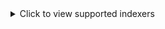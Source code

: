 <details>

<summary>Click to view supported indexers</summary>

| Indexer | Description | IRC | RSS |
|---------|-------------|-----|-----|
| ABNormal | ABNormal (ABN) is a French General tracker | ✓ | ✓ |
| Acid-Lounge | Small general tracker. | ✓ | ✓ |
| Aither | Aither is a community-built Movie/TV/FANRES database. | ✓ | ✓ |
| AlphaRatio | AlphaRatio (AR) is a private torrent tracker for 0DAY / GENERAL | ✓ | ✓ |
| AnimeBytes | AnimeBytes (AB) is a private torrent tracker for Anime, Manga, J-Music, OSTS, Hentai, Games and Light Novel. | ✓ | ✓ |
| AnimeWorld | AnimeWorld is a private indexer for Anime. | ✓ | ✓ |
| Anthelion | Anthelion (ANT) is a Private Torrent Tracker for MOVIES | ✓ | ✓ |
| Bemaniso | Bemaniso is a private tracker for Bemani which is a series of music and rhythm games by Konami | ✓ | ✗ |
| BeyondHD | BeyondHD (BHD) is a private torrent tracker for HD MOVIES / TV | ✓ | ✓ |
| BIT-HDTV | Bit-HDTV (BHDTV) is a specialized HD tracker in movies and TV with so many daily uploads. | ✓ | ✓ |
| BitHUmen | BitHUmen is a Hungarian Private site for TV / MOVIES / GENERAL | ✓ | ✓ |
| BitSexy | BitSexy (BSEX) is a private torrent tracker for XXX | ✓ | ✓ |
| BitTorrentFiles | BitTorrentFiles (BTF) is a GERMAN private torrent tracker for MOVIES / TV / GENERAL. | ✓ | ✓ |
| BroadcasTheNet | BroadcasTheNet (BTN) is a private torrent tracker focused on TV shows | ✓ | ✓ |
| BrokenStones | BrokenStones is a Private Torrent Tracker for macOS | ✓ | ✓ |
| CapybaraBR | CapybaraBR (CBR) is a Brazilian general private torrent tracker focused on movies, TV shows, and more. | ✓ | ✗ |
| Cathode-Ray Tube | Cathode-Ray Tube (CRT) is a private torrent tracker for classic and international movies. | ✓ | ✓ |
| DanishBytes | DanishBytes is a private torrent tracker for HD MOVIES / TV | ✓ | ✓ |
| DarkPeers | DarkPeers (DP) is a private torrent tracker for HD MOVIES / TV | ✓ | ✓ |
| DigitalCore | DigitalCore (DC) is a private torrent tracker for General / 0 Day. | ✓ | ✓ |
| DocsPedia | DocsPedia.world private torrent tracker for EDUCATION | ✓ | ✓ |
| Empornium | Empornium (EMP) is a private torrent tracker for XXX | ✓ | ✓ |
| Enthralled | Enthralled (ENT) is a private torrent tracker for XXX | ✓ | ✓ |
| FearNoPeer | FearNoPeer (FnP) is a private torrent tracker for Movies, TV Shows & General releases | ✓ | ✓ |
| FileList | FileList (FL) is a ROMANIAN private torrent tracker for MOVIES / TV / GENERAL | ✓ | ✓ |
| FinElite | FinElite (FE) is a finnish private tracker. | ✓ | ✗ |
| FunFile | Welcome to funfile.org, where files are fun! | ✓ | ✓ |
| Fuzer | Fuzer is a private Israeli tracker | ✓ | ✗ |
| GazelleGames | GazelleGames (GGn) is a private torrent tracker for GAMES | ✓ | ✓ |
| Hawke-UNO | Hawke-UNO (HUNO) is a private torrent tracker for MOVIES / TV. | ✓ | ✓ |
| HD-Only | HD-Only (HD-O) is a FRENCH Private Torrent Tracker for HD MOVIES / TV | ✓ | ✓ |
| HD-Space | HD-Space (HDS) is a Private Torrent Tracker for HD MOVIES / TV | ✓ | ✓ |
| HD-Torrents | HD-Torrents (HD-T) is a private torrent tracker for HD MOVIES / TV | ✓ | ✓ |
| HDBits | Private HD tracker | ✓ | ✓ |
| Hebits | Hebits is a private Israeli tracker | ✓ | ✗ |
| HomieHelpDesk | HomieHelpDesk (HHD) is a private torrent tracker for MOVIES / TV | ✓ | ✓ |
| iAnon | iAnon is a Private Torrent Tracker for macOS | ✓ | ✓ |
| ImmortalSeed | ImmortalSeed (iS) is a Private Torrent Tracker for MOVIES / TV / GENERAL | ✓ | ✓ |
| iNSANE | iNSANE is a HUNGARIAN Private Torrent Tracker for 0DAY / GENERAL | ✓ | ✓ |
| IPTorrents | IPTorrents (IPT) is a private torrent tracker for 0DAY / GENERAL. | ✓ | ✓ |
| KeepFRDS | PT@KEEPFRDS is a CHINESE Private Torrent Tracker for HD MOVIES / TV | ✓ | ✓ |
| Locadora | Locadora is a Brazilian tracker for Movies, TV Shows and Animes. | ✓ | ✗ |
| LST | LST is an English private tracker for MOVIES / TV / GENERAL | ✓ | ✓ |
| Milkie | Milkie is a private torrent tracker for GENERAL. | ✓ | ✓ |
| MoreThanTv | MoreThanTv (MTV) is a torrent tracker for Series and Movies. | ✓ | ✓ |
| MyAnonamouse | MyAnonaMouse (MAM) is a large ebook and audiobook tracker. | ✓ | ✓ |
| nCore | nCore | ✓ | ✓ |
| Nebulance | Nebulance (NBL) is a ratioless private torrent tracker for TV | ✓ | ✓ |
| Norbits | NorBits is a Norwegian Private site for MOVIES / TV / GENERAL | ✓ | ✓ |
| NordicQuality | NordicQuality is a private torrent tracker for HD MOVIES / TV | ✓ | ✓ |
| Nyaa | Nyaa is an indexer for Anime. | ✓ | ✗ |
| OnlyEncodes | OnlyEncodes (OE) is a private torrent tracker for MOVIES / TV | ✓ | ✓ |
| Orpheus | Orpheus (OPS) is a Private Torrent Tracker for MUSIC | ✓ | ✓ |
| PassThePopcorn | PassThePopcorn (PTP) is a private torrent tracker for MOVIES | ✓ | ✓ |
| Phoenix Project | PhoenixProject (PP) is a Private Torrent Tracker for macOS | ✓ | ✓ |
| PixelHD | PixelHD is a specialty movie site. Ratio free. | ✓ | ✓ |
| PolishTracker | PolishTracker (PT) is a POLISH private torrent tracker for 0DAY / GENERAL. | ✓ | ✓ |
| Pornbay | Pornbay (PB) is a private torrent tracker for XXX | ✓ | ✓ |
| PreToMe | PreToMe (PTM) is 0Day/General ratioless tracker with very good speed & Pretime. | ✓ | ✓ |
| PrivateSilverScreen | PrivateSilverScreen (PSS) is a private tracker for MOVIES / TV / MUSIC | ✓ | ✓ |
| PTFiles | PTFiles (PTF) is a Private site for TV / MOVIES / GENERAL | ✓ | ✓ |
| PussyTorrents | PussyTorrents is the adult sister site of the well known TorrentLeech. | ✓ | ✓ |
| Redacted | Redacted (RED) is a private torrent tracker for MUSIC | ✓ | ✓ |
| ReelFliX | ReelFliX (RFX) is an English private tracker for MOVIES | ✓ | ✓ |
| RetroFlix | RetroFlix (RFX) is a private torrent tracker for CLASSIC MOVIES / TV / GENERAL | ✓ | ✓ |
| RevolutionTT | RevolutionTT (RTT) is a private torrent tracker for 0DAY / GENERAL. | ✓ | ✓ |
| RocketHD | RocketHD (RHD) is a GERMAN private torrent tracker for MOVIES / TV | ✓ | ✓ |
| Romanian Metal Torrents | Romanian Metal Torrents (RMT) is a private torrent tracker for METAL MUSIC. | ✓ | ✓ |
| SATClubbing | SATClubbing is a RUSSIAN/ENGLISH Private Torrent Tracker for ELECTRONIC MUSIC | ✓ | ✗ |
| SceneHD | SceneHD (SCHD) is a private torrent tracker for HD MOVIES / TV. | ✓ | ✓ |
| SeedPool | SeedPool is a private torrent tracker for 0DAY / GENERAL | ✓ | ✓ |
| Sharewood | Sharewood (Sw) is a Private French Torrent Tracker for MOVIES / TV / GENERAL | ✓ | ✓ |
| SpeedApp | SpeedApp is a ROMANIAN Private Torrent Tracker for MOVIES / TV / GENERAL | ✓ | ✗ |
| SubsPlease | SubsPlease is an indexer for Anime. | ✓ | ✓ |
| SugoiMusic | SugoiMusic (SM) is a private torrent tracker for MUSIC | ✓ | ✗ |
| SuperBits | Superbits is a SWEDISH private torrent tracker for MOVIES / TV / 0DAY / GENERAL | ✓ | ✓ |
| T66y | T66y is an indexer for the Caoliu Community. | ✓ | ✗ |
| TheDarkCommunity | TheDarkCommunity (TDC) is a private torrent tracker for MOVIES / TV | ✓ | ✓ |
| TheOldSchool | TheOldSchool (TOS) is a general french tracker. | ✓ | ✓ |
| Tokyo Toshokan | A BitTorrent Library for Japanese Media | ✓ | ✗ |
| TorrentBytes | TorrentsBytes (TBy) is a private torrent tracker for GENERAL | ✓ | ✓ |
| TorrentDay | TorrentDay (TD) is a private torrent tracker for GENERAL. | ✓ | ✓ |
| TorrentHR | TorrentHR (THR) is private croatian tracker | ✓ | ✓ |
| TorrentLeech | TorrentLeech (TL) is a private torrent tracker for 0DAY / GENERAL. | ✓ | ✓ |
| TorrentNetwork | Torrent Network (TN) is a GERMAN Private site for TV / MOVIES / GENERAL | ✓ | ✓ |
| TorrentSyndikat | TorrentSyndikat (TS) is a private german torrent tracker. | ✓ | ✓ |
| TranceTraffic | TranceTraffic is a Private site for MUSIC | ✓ | ✓ |
| UHDBits | UHDBits (UHD) is a private torrent tracker for HD MOVIES / TV | ✓ | ✓ |
| Upload.cx | ULCX is an English private tracker focused on quality movies and tv. | ✓ | ✓ |
| XSpeeds | XSpeeds (XS) is a private torrent tracker for  MOVIES / TV / GENERAL. | ✓ | ✓ |
| Generic Newznab | Newznab is an API search specification for Usenet | ✗ | ✗ |
| Generic RSS | Generic RSS | ✗ | ✓ |
| Generic Torznab | Generic Torznab | ✗ | ✗ |

</details>